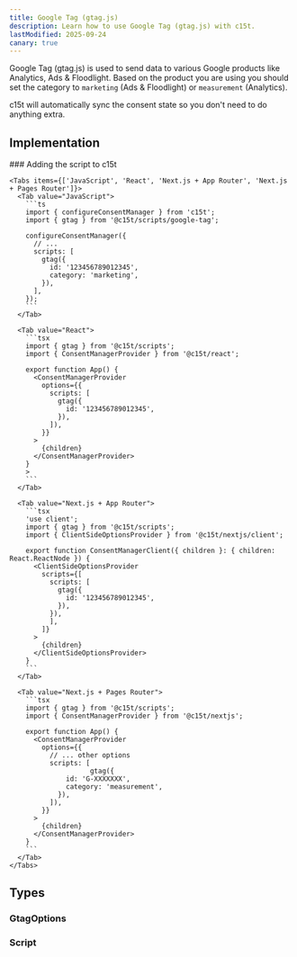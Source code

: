 ```yaml
---
title: Google Tag (gtag.js)
description: Learn how to use Google Tag (gtag.js) with c15t.
lastModified: 2025-09-24
canary: true
---
```


Google Tag (gtag.js) is used to send data to various Google products like Analytics, Ads & Floodlight.
Based on the product you are using you should set the category to `marketing` (Ads & Floodlight) or `measurement` (Analytics).

c15t will automatically sync the consent state so you don't need to do anything extra.

## Implementation

<Steps>
  <Step>
    ### Adding the script to c15t

    <Tabs items={['JavaScript', 'React', 'Next.js + App Router', 'Next.js + Pages Router']}>
      <Tab value="JavaScript">
        ```ts
        import { configureConsentManager } from 'c15t';
        import { gtag } from '@c15t/scripts/google-tag';

        configureConsentManager({
          // ... 
          scripts: [
            gtag({
              id: '123456789012345',
              category: 'marketing',
            }),
          ],
        });
        ```
      </Tab>

      <Tab value="React">
        ```tsx
        import { gtag } from '@c15t/scripts';
        import { ConsentManagerProvider } from '@c15t/react';

        export function App() { 
          <ConsentManagerProvider
            options={{
              scripts: [
                gtag({
                  id: '123456789012345',
                }),
              ]),
            }}
          >
            {children}
          </ConsentManagerProvider>
        }
        >
        ```
      </Tab>

      <Tab value="Next.js + App Router">
        ```tsx
        'use client';
        import { gtag } from '@c15t/scripts';
        import { ClientSideOptionsProvider } from '@c15t/nextjs/client';

        export function ConsentManagerClient({ children }: { children: React.ReactNode }) { 
          <ClientSideOptionsProvider
            scripts={[
              scripts: [
                gtag({
                  id: '123456789012345',
                }),
              }),
              ],
            ]}
          >
            {children}
          </ClientSideOptionsProvider>
        }
        ```
      </Tab>

      <Tab value="Next.js + Pages Router">
        ```tsx
        import { gtag } from '@c15t/scripts';
        import { ConsentManagerProvider } from '@c15t/nextjs';

        export function App() { 
          <ConsentManagerProvider
            options={{
              // ... other options
              scripts: [
     				    gtag({
                  id: 'G-XXXXXXX',
                  category: 'measurement',
                }),
              ]),
            }}
          >
            {children}
          </ConsentManagerProvider>
        }
        ```
      </Tab>
    </Tabs>
  </Step>
</Steps>

## Types

### GtagOptions
  
<AutoTypeTable path="./packages/scripts/src/google-tag.ts" name="GtagOptions" />

### Script

<AutoTypeTable path="./packages/core/src/libs/script-loader/types.ts" name="Script" />